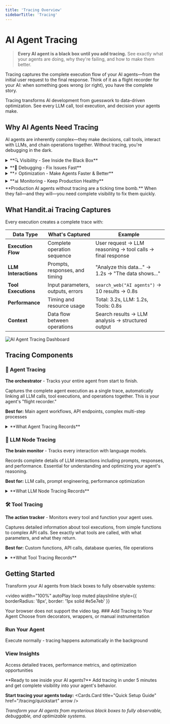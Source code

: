 ```yaml
---
title: 'Tracing Overview'
sidebarTitle: 'Tracing'
---
```



# AI Agent Tracing

> **Every AI agent is a black box until you add tracing.** See exactly what your agents are doing, why they're failing, and how to make them better.

Tracing captures the complete execution flow of your AI agents—from the initial user request to the final response. Think of it as a flight recorder for your AI: when something goes wrong (or right), you have the complete story.

<Callout type="info">
  Tracing transforms AI development from guesswork to data-driven optimization. See every LLM call, tool execution, and decision your agents make.
</Callout>

## Why AI Agents Need Tracing

AI agents are inherently complex—they make decisions, call tools, interact with LLMs, and chain operations together. Without tracing, you're debugging in the dark.

<details>
<summary>**🔍 Visibility - See Inside the Black Box**</summary>

**What you get:**
- Complete execution flow of every agent run
- Every LLM call with exact prompts and responses  
- All tool executions and their results
- Decision points and reasoning chains
- Context flow between operations

**Why it matters:**
Your agent might be failing because of a subtle prompt issue, a tool returning unexpected data, or a logic error in the chain. Tracing shows you exactly where and why.

</details>

<details>
<summary>**🐛 Debugging - Fix Issues Fast**</summary>

**What you get:**
- Pinpoint exact failure locations in complex chains
- See the exact inputs that caused errors
- Track error propagation through your agent
- Access complete stack traces and context
- Compare successful vs failed executions

**Why it matters:**
Instead of spending hours reproducing bugs, you see exactly what happened in production. Debug in minutes instead of days.

</details>

<details>
<summary>**⚡ Optimization - Make Agents Faster & Better**</summary>

**What you get:**
- Execution time breakdown for every operation
- Performance bottleneck identification  
- Input/output analysis for optimization opportunities
- Error pattern detection
- Prompt engineering insights

**Why it matters:**
See which parts of your agent are slow or causing issues. Optimize prompts, reduce unnecessary operations, and improve performance with data, not guesswork.

</details>

<details>
<summary>**📊 Monitoring - Keep Production Healthy**</summary>

**What you get:**
- Real-time performance metrics
- Success/failure rate tracking
- Resource usage monitoring
- Alert integration for anomalies
- Historical trend analysis

**Why it matters:**
Know when your agents start failing before your users complain. Monitor performance trends and catch issues early.

</details>

<Callout type="warning">
  **Production AI agents without tracing are a ticking time bomb.** When they fail—and they will—you need complete visibility to fix them quickly.
</Callout>

## What Handit.ai Tracing Captures

Every execution creates a complete trace with:

| **Data Type** | **What's Captured** | **Example** |
|---------------|-------------------|-------------|
| **Execution Flow** | Complete operation sequence | User request → LLM reasoning → tool calls → final response |
| **LLM Interactions** | Prompts, responses, and timing | "Analyze this data..." → 1.2s → "The data shows..." |
| **Tool Executions** | Input parameters, outputs, errors | `search_web("AI agents")` → 10 results → 0.8s |
| **Performance** | Timing and resource usage | Total: 3.2s, LLM: 1.2s, Tools: 0.8s |
| **Context** | Data flow between operations | Search results → LLM analysis → structured output |

![AI Agent Tracing Dashboard](/assets/overview/tracing.png)

## Tracing Components

### 🤖 Agent Tracing
**The orchestrator** - Tracks your entire agent from start to finish.

Captures the complete agent execution as a single trace, automatically linking all LLM calls, tool executions, and operations together. This is your agent's "flight recorder."

**Best for:** Main agent workflows, API endpoints, complex multi-step processes

<details>
<summary>**What Agent Tracing Records**</summary>

- **Complete execution timeline** with start/end times
- **All child operations** (LLM calls, tool executions) automatically linked
- **Success/failure status** with detailed error context
- **Input/output data** for the entire agent run
- **Performance metrics** including total duration and resource usage
- **Error handling** with retry attempts and recovery actions

**Example Use Cases:**
- Customer support agent handling user queries
- Research agent gathering and analyzing information  
- Code generation agent creating and testing solutions

</details>

### 🧠 LLM Node Tracing
**The brain monitor** - Tracks every interaction with language models.

Records complete details of LLM interactions including prompts, responses, and performance. Essential for understanding and optimizing your agent's reasoning.

**Best for:** LLM calls, prompt engineering, performance optimization

<details>
<summary>**What LLM Node Tracing Records**</summary>

- **Complete prompts and responses** with exact text
- **Model parameters** (temperature, max_tokens, etc.)
- **Response timing** and latency analysis
- **Error handling** for failed LLM calls
- **Input/output data flow** between operations

**Example Use Cases:**
- GPT-4 calls for reasoning and analysis
- Claude for document processing
- Custom model endpoints
- Embedding generation for RAG systems

</details>

### 🛠️ Tool Tracing  
**The action tracker** - Monitors every tool and function your agent uses.

Captures detailed information about tool executions, from simple functions to complex API calls. See exactly what tools are called, with what parameters, and what they return.

**Best for:** Custom functions, API calls, database queries, file operations

<details>
<summary>**What Tool Tracing Records**</summary>

- **Function parameters** and return values
- **Execution timing** and performance metrics
- **Error handling** with detailed error messages
- **Resource usage** for expensive operations
- **Side effects** like file writes or API calls
- **Retry logic** and failure recovery

**Example Use Cases:**
- Web search APIs for information gathering
- Database queries for data retrieval
- File processing and manipulation
- External service integrations

</details>

## Getting Started

Transform your AI agents from black boxes to fully observable systems:

<video 
  width="100%" 
  autoPlay 
  loop 
  muted 
  playsInline
  style={{ borderRadius: '8px', border: '1px solid #e5e7eb' }}
>
  <source src="/assets/quickstart/create_agent.mp4" type="video/mp4" />
  Your browser does not support the video tag.
</video>

<Steps>
### Add Tracing to Your Agent
Choose from decorators, wrappers, or manual instrumentation

### Run Your Agent
Execute normally - tracing happens automatically in the background

### View Insights
Access detailed traces, performance metrics, and optimization opportunities
</Steps>

<Callout type="success">
  **Ready to see inside your AI agents?** Add tracing in under 5 minutes and get complete visibility into your agent's behavior.
</Callout>

**Start tracing your agents today:**
<Cards.Card title="Quick Setup Guide" href="/tracing/quickstart" arrow />

*Transform your AI agents from mysterious black boxes to fully observable, debuggable, and optimizable systems.*